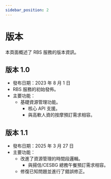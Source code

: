 ```yaml
---
sidebar_position: 2
---
```


# 版本

本頁面概述了 RBS 服務的版本資訊。

## 版本 1.0

- 發布日期：2023 年 8 月 1 日
- RBS 服務的初始發佈。
- 主要功能：
  - 基礎資源管理功能。
    - 核心 API 支援。
    - 與高軟人資的按摩預訂需求相容。

## 版本 1.1

- 發布日期：2025 年 3 月 27 日
- 主要功能：
  - 改進了資源管理的時間段邏輯。
    - 與揚信/CESBG 總務午餐預訂需求相容。
  - 修復已知問題並進行了錯誤修正。
